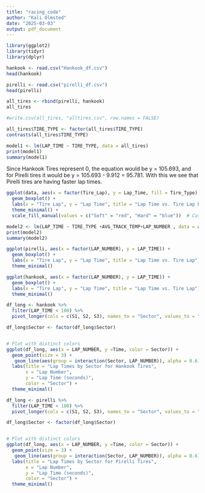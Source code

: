 ---
title: "racing_code"
author: "Kali Olmsted"
date: "2025-03-03"
output: pdf_document
---

```{r}

library(ggplot2)
library(tidyr)
library(dplyr)

```


```{r}

hankook <- read.csv("Hankook_df.csv")
head(hankook)


```

```{r}

pirelli <- read.csv("pirelli_df.csv")
head(pirelli)

```


```{r}


all_tires <- rbind(pirelli, hankook)
all_tires

```


```{r}

#write.csv(all_tires, "alltires.csv", row.names = FALSE)

```


```{r}

all_tires$TIRE_TYPE <- factor(all_tires$TIRE_TYPE)
contrasts(all_tires$TIRE_TYPE)


```


```{r}

model1 <- lm(LAP_TIME ~ TIRE_TYPE, data = all_tires)
print(model1)
summary(model1)

```

Since Hankook Tires represent 0, the equation would be y =  105.693, and for Pirelli tires it would be y = 105.693 - 9.912 = 95.781. With this we see that Pirelli tires are having faster lap times. 


```{r}

ggplot(data, aes(x = factor(Tire_Lap), y = Lap_Time, fill = Tire_Type)) +
  geom_boxplot() +
  labs(x = "Tire Lap", y = "Lap Time", title = "Lap Time vs. Tire Lap by Tire Type") +
  theme_minimal() +
  scale_fill_manual(values = c("Soft" = "red", "Hard" = "blue"))  # Custom colors

```



```{r}


model2 <- lm(LAP_TIME ~ TIRE_TYPE +AVG_TRACK_TEMP+LAP_NUMBER , data = all_tires)
print(model2)
summary(model2)

```

```{r}


ggplot(pirelli, aes(x = factor(LAP_NUMBER), y = LAP_TIME)) +
  geom_boxplot() +
  labs(x = "Tire Lap", y = "Lap Time", title = "Lap Time vs. Tire Lap") +
  theme_minimal()

```


```{r}

ggplot(hankook, aes(x = factor(LAP_NUMBER), y = LAP_TIME)) +
  geom_boxplot() +
  labs(x = "Tire Lap", y = "Lap Time", title = "Lap Time vs. Tire Lap") +
  theme_minimal()


```

```{r}

df_long <- hankook %>%
  filter(LAP_TIME < 100) %>% 
  pivot_longer(cols = c(S1, S2, S3), names_to = "Sector", values_to = "Time") 

df_long$Sector <- factor(df_long$Sector)


# Plot with distinct colors
ggplot(df_long, aes(x = LAP_NUMBER, y =Time, color = Sector)) +
  geom_point(size = 3) +  
   geom_line(aes(group = interaction(Sector, LAP_NUMBER)), alpha = 0.6) +
  labs(title = "Lap Times by Sector for Hankook Tires",
       x = "Lap Number",
       y = "Lap Time (seconds)",
       color = "Sector") +
  theme_minimal()

```



```{r}
df_long <- pirelli %>%
  filter(LAP_TIME < 100) %>% 
  pivot_longer(cols = c(S1, S2, S3), names_to = "Sector", values_to = "Time") 

df_long$Sector <- factor(df_long$Sector)


# Plot with distinct colors
ggplot(df_long, aes(x = LAP_NUMBER, y =Time, color = Sector)) +
  geom_point(size = 3) +  
   geom_line(aes(group = interaction(Sector, LAP_NUMBER)), alpha = 0.6) +
  labs(title = "Lap Times by Sector for Pirelli Tires",
       x = "Lap Number",
       y = "Lap Time (seconds)",
       color = "Sector") +
  theme_minimal()
```




